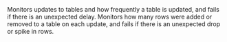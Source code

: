 <CardGroup cols={2}>
<Card title="Automated Freshness" href="cloud/features/anomaly-detection/automated-freshness">
  Monitors updates to tables and how frequently a table is updated, 
  and fails if there is an unexpected delay. 
</Card>
<Card title="Automated Volume" href="cloud/features/anomaly-detection/automated-volume">
  Monitors how many rows were added or removed to a table on each update,
  and fails if there is an unexpected drop or spike in rows. 
</Card>
</CardGroup>